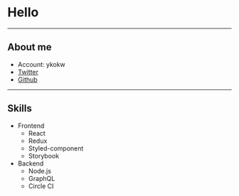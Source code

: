 <!-- classes: title -->

# Hello

---

## About me

- Account: ykokw
- [Twitter](https://twitter.com/ykokw)
- [Github](https://github.com/ykokw)

---

## Skills

- Frontend
  - React
  - Redux
  - Styled-component
  - Storybook
- Backend
  - Node.js
  - GraphQL
  - Circle CI
